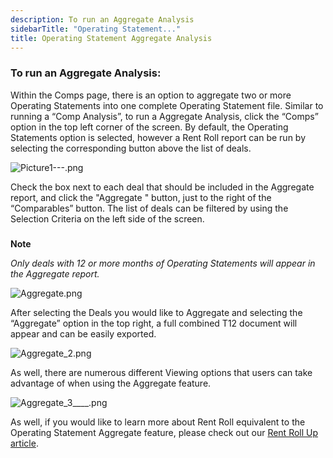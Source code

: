 ```yaml
---
description: To run an Aggregate Analysis
sidebarTitle: "Operating Statement..."
title: Operating Statement Aggregate Analysis
---
```


### **To run an Aggregate Analysis:**


Within the Comps page, there is an option to aggregate two or more Operating Statements into one complete Operating Statement file. Similar to running a “Comp Analysis”, to run a Aggregate Analysis, click the “Comps” option in the top left corner of the screen. By default, the Operating Statements option is selected, however a Rent Roll report can be run by selecting the corresponding button above the list of deals.


<Frame caption="Table displaying all deals with details like Deal Name, ID, Status, Market, Units, and Bid Due Date.">
  <img src="/images/rediq/fa6bdd2a2a37f2268a17e60383f471c12f7e9dfe.png" alt="Picture1---.png" />
</Frame>


Check the box next to each deal that should be included in the Aggregate report, and click the "Aggregate " button, just to the right of the “Comparables” button. The list of deals can be filtered by using the Selection Criteria on the left side of the screen.



##### 
**Note**


*Only deals with 12 or more months of Operating Statements will appear in the Aggregate report.*

<Frame caption="Table displaying selected deals with details like name, status, market, and building type.">
  <img src="/images/rediq/cf0388983a145d28fc2a5ce85f890708c1f960ff.png" alt="Aggregate.png" />
</Frame>


After selecting the Deals you would like to Aggregate and selecting the “Aggregate” option in the top right, a full combined T12 document will appear and can be easily exported.


<Frame caption="Monthly operating statement aggregate analysis with effective gross revenue and expenses.">
  <img src="/images/rediq/57ed1d21b4cda1feee04deaf830b4c1b6ab22c87.png" alt="Aggregate_2.png" />
</Frame>


As well, there are numerous different Viewing options that users can take advantage of when using the Aggregate feature.


<Frame caption="Dropdown menu for selecting view options in Operating Statement Aggregate analysis.">
  <img src="/images/rediq/47933e281838543b5fc4091a372b2135f2700e90.png" alt="Aggregate_3____.png" />
</Frame>


As well, if you would like to learn more about Rent Roll equivalent to the Operating Statement Aggregate feature, please check out our [Rent Roll Up article](../rent-rolls/rent-roll-up).